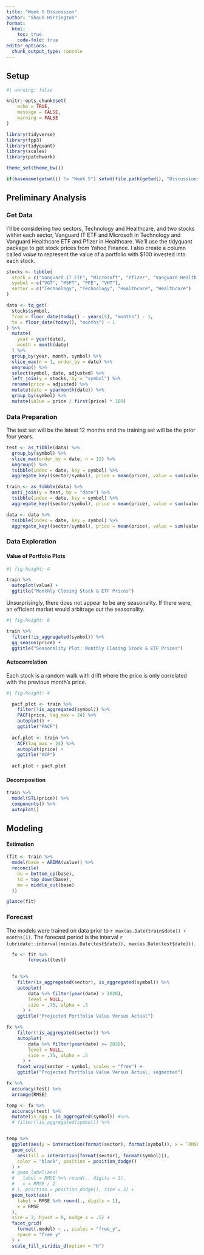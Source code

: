 ```yaml
---
title: "Week 5 Discussion"
author: "Shaun Harrington"
format: 
  html:
    toc: true
    code-fold: true
editor_options: 
  chunk_output_type: console
---
```


## Setup


```r
#| warning: false

knitr::opts_chunk$set(
	echo = TRUE,
	message = FALSE,
	warning = FALSE
)

library(tidyverse)
library(fpp3)
library(tidyquant)
library(scales)
library(patchwork)

theme_set(theme_bw())

if(basename(getwd()) != "Week 5") setwd(file.path(getwd(), "Discussions", "Week 5"))


```

## Preliminary Analysis

### Get Data

I'll be considering two sectors, Technology and Healthcare, and two stocks within each sector, Vanguard IT ETF and Microsoft in Technology and Vanguard Healthcare ETF and Pfizer in Healthcare. We'll use the tidyquant package to get stock prices from Yahoo Finance. I also create a column called *value* to represent the value of a portfolio with $100 invested into each stock.

```r

stocks <- tibble(
  stock = c("Vanguard IT ETF", "Microsoft", "Pfizer", "Vanguard Health Care ETF"),
  symbol = c("VGT", "MSFT", "PFE", "VHT"),
  sector = c("Technology", "Technology", "Healthcare", "Healthcare")
)

data <- tq_get(
  stocks$symbol, 
  from = floor_date(today() - years(5), "months") - 1, 
  to = floor_date(today(), "months") - 1
) %>% 
  mutate(
    year = year(date), 
    month = month(date)
  ) %>% 
  group_by(year, month, symbol) %>% 
  slice_max(n = 1, order_by = date) %>% 
  ungroup() %>% 
  select(symbol, date, adjusted) %>% 
  left_join(y = stocks, by = "symbol") %>% 
  rename(price = adjusted) %>% 
  mutate(date = yearmonth(date)) %>% 
  group_by(symbol) %>% 
  mutate(value = price / first(price) * 100)

```



### Data Preparation

The test set will be the latest 12 months and the training set will be the prior four years.

```r

test <- as_tibble(data) %>% 
  group_by(symbol) %>% 
  slice_max(order_by = date, n = 12) %>% 
  ungroup() %>% 
  tsibble(index = date, key = symbol) %>% 
  aggregate_key((sector/symbol), price = mean(price), value = sum(value))

train <- as_tibble(data) %>% 
  anti_join(y = test, by = "date") %>% 
  tsibble(index = date, key = symbol) %>% 
  aggregate_key((sector/symbol), price = mean(price), value = sum(value))

data <- data %>% 
  tsibble(index = date, key = symbol) %>% 
  aggregate_key((sector/symbol), price = mean(price), value = sum(value))

```



### Data Exploration

#### Value of Portfolio Plots

```r
#| fig-height: 4

train %>% 
  autoplot(value) +
  ggtitle("Monthly Closing Stock & ETF Prices")

```

Unsurprisingly, there does not appear to be any seasonality. If there were, an efficient market would arbitrage out the seasonality.

```r
#| fig-height: 6

train %>% 
  filter(!is_aggregated(symbol)) %>% 
  gg_season(price) +
  ggtitle("Seasonality Plot: Monthly Closing Stock & ETF Prices")

```

#### Autocorrelation

Each stock is a random walk with drift where the price is only correlated with the previous month's price.

```r
#| fig-height: 4

  pacf.plot <- train %>% 
    filter(!is_aggregated(symbol)) %>% 
    PACF(price, lag_max = 24) %>% 
    autoplot() +
    ggtitle("PACF")
  
  acf.plot <- train %>% 
    ACF(lag_max = 24) %>% 
    autoplot(price) +
    ggtitle("ACF")
  
  acf.plot + pacf.plot

```



#### Decomposition


```r

train %>% 
  model(STL(price)) %>% 
  components() %>% 
  autoplot()

```


## Modeling

#### Estimation

<!-- You are going to manually build a tiny mutual fund. Pick 5 years of monthly adjusted closing data for four stocks or funds from two different sectors (four stocks total, two in each sector).  Assume equal dollar amounts of all four stocks are invested.  Use the initial 4 years of data to build top-down, middle out, and bottoms-up models that predict the total value for year 5.  How well did they do? -->




```r


(fit <- train %>% 
  model(base = ARIMA(value)) %>% 
  reconcile(
    bu = bottom_up(base),
    td = top_down(base),
    mo = middle_out(base)
  ))


```



```r
glance(fit)
```



### Forecast

The models were trained on data prior to `r max(as.Date(train$date)) + months(1)`. The forecast period is the interval `r lubridate::interval(min(as.Date(test$date)), max(as.Date(test$date)))`. 



```r

  fx <- fit %>% 
        forecast(test)
  

  fx %>% 
    filter(is_aggregated(sector), is_aggregated(symbol)) %>% 
    autoplot(
        data %>% filter(year(date) > 2020),
        level = NULL, 
        size = .75, alpha = .5
      ) +
    ggtitle("Projected Portfolio Value Versus Actual") 

```


```r

fx %>% 
    filter(!is_aggregated(sector)) %>%
    autoplot(
        data %>% filter(year(date) >= 2020),
        level = NULL, 
        size = .75, alpha = .5
      ) +
    facet_wrap(sector ~ symbol, scales = "free") +
    ggtitle("Projected Portfolio Value Versus Actual, segmented") 

```



```r

fx %>% 
  accuracy(test) %>% 
  arrange(RMSE)

```


```r

temp <- fx %>% 
  accuracy(test) %>% 
  mutate(is_agg = is_aggregated(symbol)) #%>% 
  # filter(!is_aggregated(symbol)) %>% 


temp %>% 
  ggplot(aes(y = interaction(format(sector), format(symbol)), x = `RMSE`)) +
  geom_col(
    aes(fill = interaction(format(sector), format(symbol))), 
    color = "black", position = position_dodge()
  ) +
  # geom_label(aes(
  #   label = RMSE %>% round(., digits = 1), 
  #   x = RMSE / 2
  # ), position = position_dodge(), size = 3) +
  geom_text(aes(
    label = RMSE %>% round(., digits = 1), 
    x = RMSE
  ), 
  size = 3, hjust = 0, nudge_x = .5) +
  facet_grid(
    format(.model) ~ ., scales = "free_y",
    space = "free_y"
  ) +
  scale_fill_viridis_d(option = "H")

```


